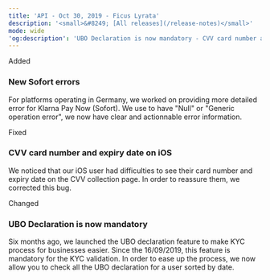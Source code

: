 ```yaml
---
title: 'API - Oct 30, 2019 - Ficus Lyrata'  
description: '<small>&#8249; [All releases](/release-notes)</small>'  
mode: wide  
'og:description': 'UBO Declaration is now mandatory - CVV card number and expiry date on iOS - New Sofort errors'  
---
```

  
  <div class="pill pill-green rn-pill">Added</div> 
  
### New Sofort errors  

For platforms operating in Germany, we worked on providing more detailed error for Klarna Pay Now (Sofort). We use to have "Null" or "Generic operation error", we now have clear and actionnable error information.  
  <div class="pill pill-orange rn-pill">Fixed</div> 
  
### CVV card number and expiry date on iOS  

We noticed that our iOS user had difficulties to see their card number and expiry date on the CVV collection page. In order to reassure them, we corrected this bug.  
  <div class="pill pill-blue rn-pill">Changed</div> 
  
### UBO Declaration is now mandatory  

Six months ago, we launched the UBO declaration feature to make KYC process for businesses easier. Since the 16/09/2019, this feature is mandatory for the KYC validation. In order to ease up the process, we now allow you to check all the UBO declaration for a user sorted by date.